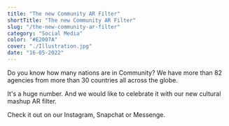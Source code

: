 ```yaml
---
title: "The new Community AR Filter"
shortTitle: "The new Community AR Filter"
slug: "/the-new-community-ar-filter"
category: "Social Media"
color: "#E2007A"
cover: "./Illustration.jpg"
date: "16-05-2022"
---
```


Do you know how many nations are in Community?
We have more than 82 agencies from more than 30 countries all across the globe.

It's a huge number. And we would like to celebrate it with our new cultural mashup AR filter.

Check it out on our Instagram, Snapchat or Messenge.
